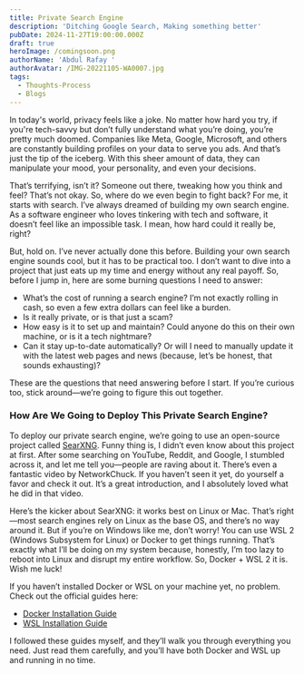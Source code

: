 ```yaml
---
title: Private Search Engine
description: 'Ditching Google Search, Making something better'
pubDate: 2024-11-27T19:00:00.000Z
draft: true
heroImage: /comingsoon.png
authorName: 'Abdul Rafay '
authorAvatar: /IMG-20221105-WA0007.jpg
tags:
  - Thoughts-Process
  - Blogs
---
```


In today's world, privacy feels like a joke. No matter how hard you try, if you're tech-savvy but don’t fully understand what you’re doing, you’re pretty much doomed. Companies like Meta, Google, Microsoft, and others are constantly building profiles on your data to serve you ads. And that’s just the tip of the iceberg. With this sheer amount of data, they can manipulate your mood, your personality, and even your decisions.

That’s terrifying, isn’t it? Someone out there, tweaking how you think and feel? That’s not okay. So, where do we even begin to fight back? For me, it starts with search. I’ve always dreamed of building my own search engine. As a software engineer who loves tinkering with tech and software, it doesn’t feel like an impossible task. I mean, how hard could it really be, right?

But, hold on. I’ve never actually done this before. Building your own search engine sounds cool, but it has to be practical too. I don’t want to dive into a project that just eats up my time and energy without any real payoff. So, before I jump in, here are some burning questions I need to answer:

* What’s the cost of running a search engine? I’m not exactly rolling in cash, so even a few extra dollars can feel like a burden.
* Is it really private, or is that just a scam?
* How easy is it to set up and maintain? Could anyone do this on their own machine, or is it a tech nightmare?
* Can it stay up-to-date automatically? Or will I need to manually update it with the latest web pages and news (because, let’s be honest, that sounds exhausting)?

These are the questions that need answering before I start. If you’re curious too, stick around—we’re going to figure this out together.

### How Are We Going to Deploy This Private Search Engine?

To deploy our private search engine, we’re going to use an open-source project called [SearXNG](https://github.com/searxng/searxng). Funny thing is, I didn’t even know about this project at first. After some searching on YouTube, Reddit, and Google, I stumbled across it, and let me tell you—people are raving about it. There’s even a fantastic video by NetworkChuck. If you haven’t seen it yet, do yourself a favor and check it out. It’s a great introduction, and I absolutely loved what he did in that video.

Here’s the kicker about SearXNG: it works best on Linux or Mac. That’s right—most search engines rely on Linux as the base OS, and there’s no way around it. But if you’re on Windows like me, don’t worry! You can use WSL 2 (Windows Subsystem for Linux) or Docker to get things running. That’s exactly what I’ll be doing on my system because, honestly, I’m too lazy to reboot into Linux and disrupt my entire workflow. So, Docker + WSL 2 it is. Wish me luck!

If you haven’t installed Docker or WSL on your machine yet, no problem. Check out the official guides here:

* [Docker Installation Guide](https://docs.docker.com/get-docker/)
* [WSL Installation Guide](https://learn.microsoft.com/en-us/windows/wsl/install)

I followed these guides myself, and they’ll walk you through everything you need. Just read them carefully, and you’ll have both Docker and WSL up and running in no time.
